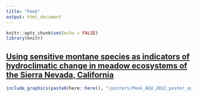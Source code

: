 ```yaml
---
title: "Peek"
output: html_document
---
```


```r
knitr::opts_chunk$set(echo = FALSE)
library(knitr)

```

## [Using sensitive montane species as indicators of hydroclimatic change in meadow ecosystems of the Sierra Nevada, California](posters/Peek_AGU_2012_poster_optimized.pdf)

```r

include_graphics(paste0(here::here(), "/posters/Peek_AGU_2012_poster_optimized.pdf"))

```



